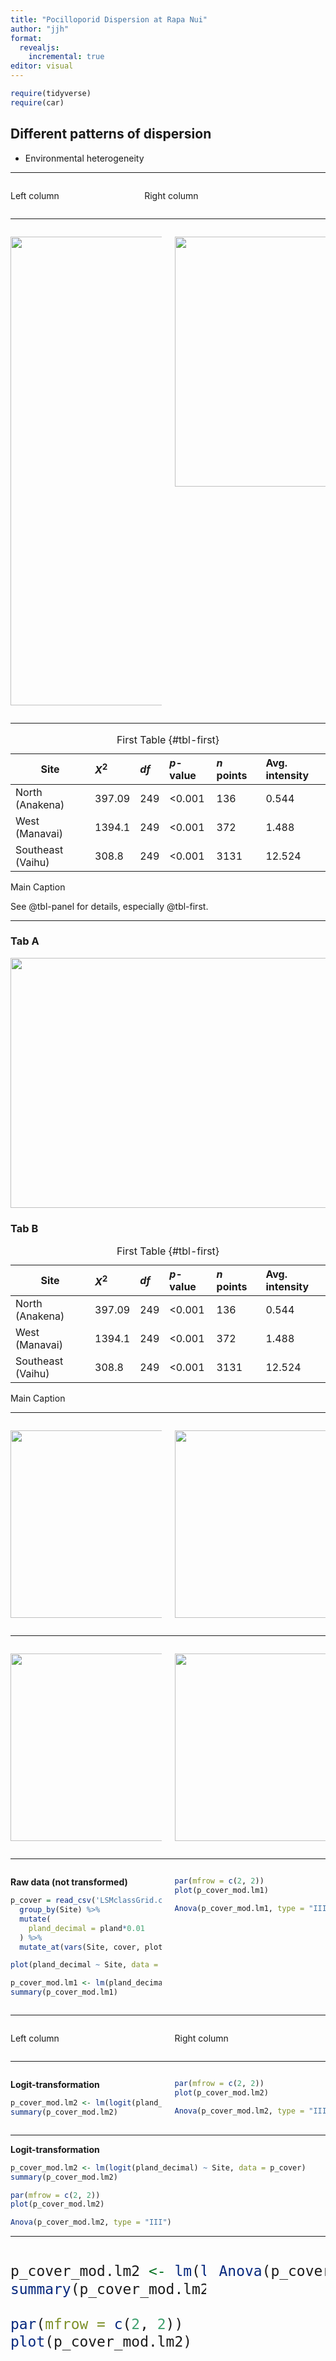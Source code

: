 ```yaml
---
title: "Pocilloporid Dispersion at Rapa Nui"
author: "jjh"
format: 
  revealjs:
    incremental: true
editor: visual
---
```


```r
require(tidyverse)
require(car)
```

::: incremental
## Different patterns of dispersion {.smaller}

-   Environmental heterogeneity
:::

------------------------------------------------------------------------

::: columns
::: {.column width="40%"}
Left column
:::

::: {.column width="60%"}
Right column
:::
:::

------------------------------------------------------------------------

::: columns
::: {.column width="100%"}
![](rpn_ortho_trace_centroids.png){.absolute top="0" left="0" width="350" height="750"}
:::

::: {.column width="100%"}
![](rpn_quadrat_count.png){.absolute top="0" right="0" width="600" height="400"}
:::
:::

------------------------------------------------------------------------

::: {#tbl-panel layout-ncol="1"}
| Site              | $X^{2}$ | $df$ | $p$-value | $n$ points | Avg. intensity |
|-------------------|:--------|:-----|:----------|:-----------|:---------------|
| North (Anakena)   | 397.09  | 249  | \<0.001   | 136        | 0.544          |
| West (Manavai)    | 1394.1  | 249  | \<0.001   | 372        | 1.488          |
| Southeast (Vaihu) | 308.8   | 249  | \<0.001   | 3131       | 12.524         |

: First Table {#tbl-first}

Main Caption
:::

See @tbl-panel for details, especially @tbl-first.

------------------------------------------------------------------------

::: panel-tabset
### Tab A

![](rpn_quadrat_count.png){.absolute top="0" right="0" width="600" height="400"}

### Tab B

| Site              | $X^{2}$ | $df$ | $p$-value | $n$ points | Avg. intensity |
|-------------------|:--------|:-----|:----------|:-----------|:---------------|
| North (Anakena)   | 397.09  | 249  | \<0.001   | 136        | 0.544          |
| West (Manavai)    | 1394.1  | 249  | \<0.001   | 372        | 1.488          |
| Southeast (Vaihu) | 308.8   | 249  | \<0.001   | 3131       | 12.524         |

: First Table {#tbl-first}

Main Caption
:::

------------------------------------------------------------------------

::: columns

::: {.column width="50%"}
![](rpn_wave_fig_c.png){.absolute top="10" right="10" width="400" height="300"}
:::

::: {.column width="50%"}
![](rpn_poci_percent_cover_2016.png){.absolute top="10" left="0" width="400" height="300"}
:::
:::

------------------------------------------------------------------------

::: columns

::: {.column width="50%"}
![](rpn_wave_fig_c.png){.absolute top="10" right="10" width="400" height="300"}
:::

::: {.column width="50%"}
![](rpn_poci_coral_size_2023_03_18.png){.absolute top="10" right="10" width="400" height="300"}
:::
:::

------------------------------------------------------------------------

::: columns
::: {.column width="50%"}
**Raw data (not transformed)**

```r
p_cover = read_csv('LSMclassGrid.csv') %>% 
  group_by(Site) %>%
  mutate(
    pland_decimal = pland*0.01
  ) %>%
  mutate_at(vars(Site, cover, plot_id), factor)
```

```r
plot(pland_decimal ~ Site, data = p_cover)
```

```r
p_cover_mod.lm1 <- lm(pland_decimal ~ Site, data = p_cover)
summary(p_cover_mod.lm1)
```
:::

::: {.column width="50%"}
```r
par(mfrow = c(2, 2))
plot(p_cover_mod.lm1)
```

```r
Anova(p_cover_mod.lm1, type = "III")
```
:::
:::

------------------------------------------------------------------------

::: columns
::: {.column width="50%"}
Left column
:::

::: {.column width="50%"}
Right column
:::
:::

------------------------------------------------------------------------

::: columns
::: {.column width="50%"}
**Logit-transformation**

```r
p_cover_mod.lm2 <- lm(logit(pland_decimal) ~ Site, data = p_cover)
summary(p_cover_mod.lm2)
```
:::

::: {.column width="50%"}
```r
par(mfrow = c(2, 2))
plot(p_cover_mod.lm2)
```

```r
Anova(p_cover_mod.lm2, type = "III")
```
:::
:::

------------------------------------------------------------------------

**Logit-transformation**

```r
p_cover_mod.lm2 <- lm(logit(pland_decimal) ~ Site, data = p_cover)
summary(p_cover_mod.lm2)
```

```r
par(mfrow = c(2, 2))
plot(p_cover_mod.lm2)
```

```r
Anova(p_cover_mod.lm2, type = "III")
```

------------------------------------------------------------------------

::: columns
::: {.column width="50%" style="font-size: 27px"}
```r
p_cover_mod.lm2 <- lm(logit(pland_decimal) ~ Site, data = p_cover)
summary(p_cover_mod.lm2)


```

```r
par(mfrow = c(2, 2))
plot(p_cover_mod.lm2)
```
:::

::: {.column width="50%" style="font-size: 27px"}
```r
Anova(p_cover_mod.lm2, type = "III")
```
:::
:::
